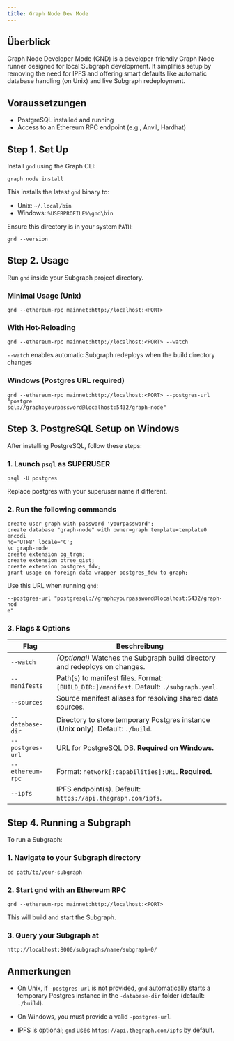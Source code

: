 ```yaml
---
title: Graph Node Dev Mode
---
```


## Überblick

Graph Node Developer Mode (GND) is a developer-friendly Graph Node runner designed for local Subgraph development. It simplifies setup by removing the need for IPFS and offering smart defaults like automatic database handling (on Unix) and live Subgraph redeployment.

## Voraussetzungen

* PostgreSQL installed and running
* Access to an Ethereum RPC endpoint (e.g., Anvil, Hardhat)

## Step 1. Set Up

Install `gnd` using the Graph CLI:

```
graph node install
```

This installs the latest `gnd` binary to:

* Unix: `~/.local/bin`
* Windows: `%USERPROFILE%\gnd\bin`

Ensure this directory is in your system `PATH`:

```
gnd --version
```

## Step 2. Usage

Run `gnd` inside your Subgraph project directory.

### Minimal Usage (Unix)

```
gnd --ethereum-rpc mainnet:http://localhost:<PORT>
```

### With Hot-Reloading

```
gnd --ethereum-rpc mainnet:http://localhost:<PORT> --watch
```

`--watch` enables automatic Subgraph redeploys when the build directory changes

### Windows (Postgres URL required)

```
gnd --ethereum-rpc mainnet:http://localhost:<PORT> --postgres-url "postgre
sql://graph:yourpassword@localhost:5432/graph-node"
```

## Step 3. PostgreSQL Setup on Windows

After installing PostgreSQL, follow these steps:

### 1. Launch `psql` as SUPERUSER

```
psql -U postgres
```

Replace postgres with your superuser name if different.

### 2. Run the following commands

```
create user graph with password 'yourpassword';
create database "graph-node" with owner=graph template=template0 encodi
ng='UTF8' locale='C';
\c graph-node
create extension pg_trgm;
create extension btree_gist;
create extension postgres_fdw;
grant usage on foreign data wrapper postgres_fdw to graph;
```

Use this URL when running `gnd`:

```
--postgres-url "postgresql://graph:yourpassword@localhost:5432/graph-nod
e"
```

### 3. Flags & Options

| Flag             | Beschreibung                                                                            |
| ---------------- | --------------------------------------------------------------------------------------- |
| `--watch`        | *(Optional)* Watches the Subgraph build directory and redeploys on changes.             |
| `--manifests`    | Path(s) to manifest files. Format: `[BUILD_DIR:]/manifest`. Default: `./subgraph.yaml`. |
| `--sources`      | Source manifest aliases for resolving shared data sources.                              |
| `--database-dir` | Directory to store temporary Postgres instance (**Unix only**). Default: `./build`.     |
| `--postgres-url` | URL for PostgreSQL DB. **Required on Windows.**                                         |
| `--ethereum-rpc` | Format: `network[:capabilities]:URL`. **Required.**                                     |
| `--ipfs`         | IPFS endpoint(s). Default: `https://api.thegraph.com/ipfs`.                             |

## Step 4. Running a Subgraph

To run a Subgraph:

### 1. Navigate to your Subgraph directory

```
cd path/to/your-subgraph
```

### 2. Start gnd with an Ethereum RPC

```
gnd --ethereum-rpc mainnet:http://localhost:<PORT>
```

This will build and start the Subgraph.

### 3. Query your Subgraph at

```
http://localhost:8000/subgraphs/name/subgraph-0/
```

## Anmerkungen

* On Unix, if `-postgres-url` is not provided, `gnd` automatically starts a temporary Postgres instance in the `-database-dir` folder (default: `./build`).

* On Windows, you must provide a valid `-postgres-url`.

* IPFS is optional; `gnd` uses `https://api.thegraph.com/ipfs` by default.

